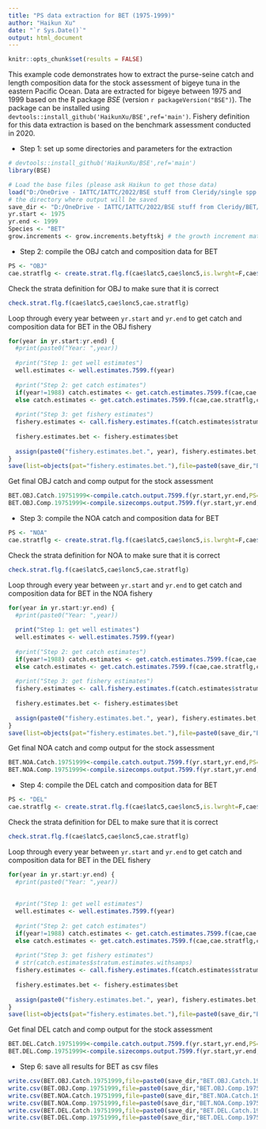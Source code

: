 ```yaml
---
title: "PS data extraction for BET (1975-1999)"
author: "Haikun Xu"
date: "`r Sys.Date()`"
output: html_document
---
```


```r
knitr::opts_chunk$set(results = FALSE)
```

This example code demonstrates how to extract the purse-seine catch and length composition data for the stock assessment of bigeye tuna in the eastern Pacific Ocean. Data are extracted for bigeye between 1975 and 1999 based on the R package *BSE* (version `r packageVersion("BSE")`). The package can be installed using `devtools::install_github('HaikunXu/BSE',ref='main')`. Fishery definition for this data extraction is based on the benchmark assessment conducted in 2020.

-   Step 1: set up some directories and parameters for the extraction

```r
# devtools::install_github('HaikunXu/BSE',ref='main') 
library(BSE)

# Load the base files (please ask Haikun to get those data)
load("D:/OneDrive - IATTC/IATTC/2022/BSE stuff from Cleridy/single spp programs_PS_1975-1999/Raw data extractions/base files_1975-1999_for SAC 2020.RData")
# the directory where output will be saved
save_dir <- "D:/OneDrive - IATTC/IATTC/2022/BSE stuff from Cleridy/BET/"
yr.start <- 1975
yr.end <- 1999
Species <- "BET"
grow.increments <- grow.increments.betyftskj # the growth increment matrix
```

-   Step 2: compile the OBJ catch and composition data for BET

```r
PS <- "OBJ"
cae.stratflg <- create.strat.flg.f(cae$latc5,cae$lonc5,is.lwrght=F,cae$month,cae$setype,cae$class,PS=PS,Species=Species)
```

Check the strata definition for OBJ to make sure that it is correct

```r
check.strat.flg.f(cae$latc5,cae$lonc5,cae.stratflg)
```

Loop through every year between `yr.start` and `yr.end` to get catch and composition data for BET in the OBJ fishery

```r
for(year in yr.start:yr.end) {
  #print(paste0("Year: ",year))
  
  #print("Step 1: get well estimates")
  well.estimates <- well.estimates.7599.f(year)
  
  #print("Step 2: get catch estimates")
  if(year!=1988) catch.estimates <- get.catch.estimates.7599.f(cae,cae.stratflg,corrected.unlds,lfgrpd,lfmm,year,2,well.estimates,PS,Species)
  else catch.estimates <- get.catch.estimates.7599.f(cae,cae.stratflg,corrected.unlds,lfgrpd,lfmm,year,1,well.estimates,PS,Species)
  
  #print("Step 3: get fishery estimates")
  fishery.estimates <- call.fishery.estimates.f(catch.estimates$stratum.estimates.withsamps,catch.estimates$totunlds.bystrat,year,PS,Species)
  
  fishery.estimates.bet <- fishery.estimates$bet
  
  assign(paste0("fishery.estimates.bet.", year), fishery.estimates.bet, pos=1)
}
save(list=objects(pat="fishery.estimates.bet."),file=paste0(save_dir,"BET_",PS,"_1975-1999.RData"))
```

Get final OBJ catch and comp output for the stock assessment

```r
BET.OBJ.Catch.19751999<-compile.catch.output.7599.f(yr.start,yr.end,PS=PS,Species=Species,c("A1","A2","A3","A4","A5"))
BET.OBJ.Comp.19751999<-compile.sizecomps.output.7599.f(yr.start,yr.end,PS=PS,Species=Species)
```

-   Step 3: compile the NOA catch and composition data for BET

```r
PS <- "NOA"
cae.stratflg <- create.strat.flg.f(cae$latc5,cae$lonc5,is.lwrght=F,cae$month,cae$setype,cae$class,PS=PS,Species=Species)
```

Check the strata definition for NOA to make sure that it is correct

```r
check.strat.flg.f(cae$latc5,cae$lonc5,cae.stratflg)
```

Loop through every year between `yr.start` and `yr.end` to get catch and composition data for BET in the NOA fishery

```r
for(year in yr.start:yr.end) {
  #print(paste0("Year: ",year))
  
  print("Step 1: get well estimates")
  well.estimates <- well.estimates.7599.f(year)
  
  #print("Step 2: get catch estimates")
  if(year!=1988) catch.estimates <- get.catch.estimates.7599.f(cae,cae.stratflg,corrected.unlds,lfgrpd,lfmm,year,2,well.estimates,PS,Species)
  else catch.estimates <- get.catch.estimates.7599.f(cae,cae.stratflg,corrected.unlds,lfgrpd,lfmm,year,1,well.estimates,PS,Species)
  
  #print("Step 3: get fishery estimates")
  fishery.estimates <- call.fishery.estimates.f(catch.estimates$stratum.estimates.withsamps,catch.estimates$totunlds.bystrat,year,PS,Species)
  
  fishery.estimates.bet <- fishery.estimates$bet
  
  assign(paste0("fishery.estimates.bet.", year), fishery.estimates.bet, pos=1)
}
save(list=objects(pat="fishery.estimates.bet."),file=paste0(save_dir,"BET_",PS,"_1975-1999.RData"))
```

Get final NOA catch and comp output for the stock assessment

```r
BET.NOA.Catch.19751999<-compile.catch.output.7599.f(yr.start,yr.end,PS=PS,Species=Species,c("A1","A2","A3","A4","A5"))
BET.NOA.Comp.19751999<-compile.sizecomps.output.7599.f(yr.start,yr.end,PS=PS,Species=Species)
```

-   Step 4: compile the DEL catch and composition data for BET

```r
PS <- "DEL"
cae.stratflg <- create.strat.flg.f(cae$latc5,cae$lonc5,is.lwrght=F,cae$month,cae$setype,cae$class,PS=PS,Species=Species)
```

Check the strata definition for DEL to make sure that it is correct

```r
check.strat.flg.f(cae$latc5,cae$lonc5,cae.stratflg)
```

Loop through every year between `yr.start` and `yr.end` to get catch and composition data for BET in the DEL fishery

```r
for(year in yr.start:yr.end) {
  #print(paste0("Year: ",year))
  
  
  #print("Step 1: get well estimates")
  well.estimates <- well.estimates.7599.f(year)
  
  #print("Step 2: get catch estimates")
  if(year!=1988) catch.estimates <- get.catch.estimates.7599.f(cae,cae.stratflg,corrected.unlds,lfgrpd,lfmm,year,2,well.estimates,PS,Species)
  else catch.estimates <- get.catch.estimates.7599.f(cae,cae.stratflg,corrected.unlds,lfgrpd,lfmm,year,1,well.estimates,PS,Species)
  
  #print("Step 3: get fishery estimates")
  # str(catch.estimates$stratum.estimates.withsamps)
  fishery.estimates <- call.fishery.estimates.f(catch.estimates$stratum.estimates.withsamps,catch.estimates$totunlds.bystrat,year,PS,Species)
  
  fishery.estimates.bet <- fishery.estimates$bet
  
  assign(paste0("fishery.estimates.bet.", year), fishery.estimates.bet, pos=1)
}
save(list=objects(pat="fishery.estimates.bet."),file=paste0(save_dir,"BET_",PS,"_1975-1999.RData"))
```

Get final DEL catch and comp output for the stock assessment

```r
BET.DEL.Catch.19751999<-compile.catch.output.7599.f(yr.start,yr.end,PS=PS,Species=Species,c("A1","A2","A3","A4","A5"))
BET.DEL.Comp.19751999<-compile.sizecomps.output.7599.f(yr.start,yr.end,PS=PS,Species=Species)
```

-   Step 6: save all results for BET as csv files

```r
write.csv(BET.OBJ.Catch.19751999,file=paste0(save_dir,"BET.OBJ.Catch.19751999.csv"),row.names = FALSE)
write.csv(BET.OBJ.Comp.19751999,file=paste0(save_dir,"BET.OBJ.Comp.19751999.csv"),row.names = FALSE)
write.csv(BET.NOA.Catch.19751999,file=paste0(save_dir,"BET.NOA.Catch.19751999.csv"),row.names = FALSE)
write.csv(BET.NOA.Comp.19751999,file=paste0(save_dir,"BET.NOA.Comp.19751999.csv"),row.names = FALSE)
write.csv(BET.DEL.Catch.19751999,file=paste0(save_dir,"BET.DEL.Catch.19751999.csv"),row.names = FALSE)
write.csv(BET.DEL.Comp.19751999,file=paste0(save_dir,"BET.DEL.Comp.19751999.csv"),row.names = FALSE)
```
